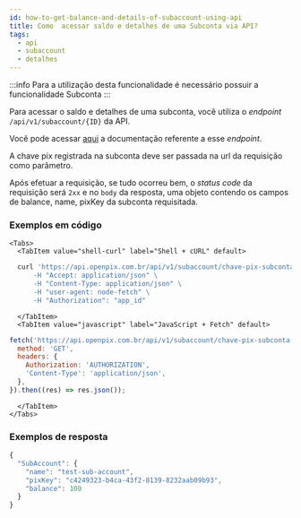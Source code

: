 ```yaml
---
id: how-to-get-balance-and-details-of-subaccount-using-api
title: Como  acessar saldo e detalhes de uma Subconta via API?
tags:
  - api
  - subaccount
  - detalhes
---
```



:::info
Para a utilização desta funcionalidade é necessário possuir a funcionalidade Subconta
:::

Para acessar o saldo e detalhes de uma subconta, você utiliza o _endpoint_ `/api/v1/subaccount/{ID}` da API.


Você pode acessar [aqui](https://developers.openpix.com.br/api#tag/sub-account-(request-access)/paths/~1api~1v1~1subaccount~1%7Bid%7D/get)
a documentação referente a esse _endpoint_.

A chave pix registrada na subconta deve ser passada na url da requisição como parâmetro.

Após efetuar a requisição, se tudo ocorreu bem, o _status code_ da requisição será `2xx` e no `body` da resposta, uma objeto contendo os campos de balance, name, pixKey da subconta requisitada.


### Exemplos em código

```mdx-code-block
<Tabs>
  <TabItem value="shell-curl" label="Shell + cURL" default>
```

```sh
  curl 'https://api.openpix.com.br/api/v1/subaccount/chave-pix-subconta -X GET \
      -H "Accept: application/json" \
      -H "Content-Type: application/json" \
      -H "user-agent: node-fetch" \
      -H "Authorization": "app_id"
```

```mdx-code-block
  </TabItem>
  <TabItem value="javascript" label="JavaScript + Fetch" default>
```

```js
fetch('https://api.openpix.com.br/api/v1/subaccount/chave-pix-subconta', {
  method: 'GET',
  headers: {
    Authorization: 'AUTHORIZATION',
    'Content-Type': 'application/json',
  },
}).then((res) => res.json());
```

```mdx-code-block
  </TabItem>
</Tabs>
```

### Exemplos de resposta


```jsx
{
  "SubAccount": {
    "name": "test-sub-account",
    "pixKey": "c4249323-b4ca-43f2-8139-8232aab09b93",
    "balance": 100
  }
}
```


